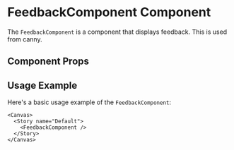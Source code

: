 

<Meta of={FeedbackComponent} />

# FeedbackComponent Component

The `FeedbackComponent` is a component that displays feedback. This is used from canny.

## Component Props

<Canvas of={FeedbackComponent.Default} />

<Controls />

## Usage Example

Here's a basic usage example of the `FeedbackComponent`:

```tsx
<Canvas>
  <Story name="Default">
    <FeedbackComponent />
  </Story>
</Canvas>
```
